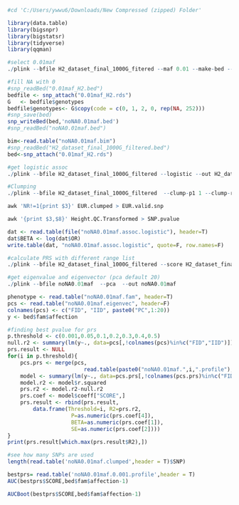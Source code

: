```{r}
#cd 'C:/Users/ywwu6/Downloads/New Compressed (zipped) Folder'
```

```{r}
library(data.table)
library(bigsnpr)
library(bigstatsr)
library(tidyverse)
library(qqman)
```

```{r}
#select 0.01maf
./plink --bfile H2_dataset_final_1000G_fitered --maf 0.01 --make-bed --out H2_dataset_final_1000G_fitered
```


```{r}
#fill NA with 0
#snp_readBed("0.01maf_H2.bed")
bedfile <- snp_attach("0.01maf_H2.rds")
G   <- bedfile$genotypes
bedfile$genotypes<- G$copy(code = c(0, 1, 2, 0, rep(NA, 252)))
#snp_save(bed)
snp_writeBed(bed,'noNA0.01maf.bed')
#snp_readBed("noNA0.01maf.bed")
```


```{r}
bim<-read.table("noNA0.01maf.bim")
#snp_readBed("H2_dataset_final_1000G_filtered.bed")
bed<-snp_attach("0.01maf_H2.rds")
```


```{r}
#get logistic assoc
./plink --bfile H2_dataset_final_1000G_filtered --logistic --out H2_dataset_final_1000G_filtered
```

```{r}
#Clumping
./plink --bfile H2_dataset_final_1000G_filtered  --clump-p1 1 --clump-r2 0.02  --clump-kb 250  --clump H2_dataset_final_1000G_filtered.assoc  --clump-snp-field SNP --clump-field P  --out H2_dataset_final_1000G_filtered
```

```{r}
awk 'NR!=1{print $3}' EUR.clumped > EUR.valid.snp
```

```{r}
awk '{print $3,$8}' Height.QC.Transformed > SNP.pvalue
```

```{r}
dat <- read.table(file("noNA0.01maf.assoc.logistic"), header=T)
dat$BETA <- log(dat$OR)
write.table(dat, "noNA0.01maf.assoc.logistic", quote=F, row.names=F)
```

```{r}
#calculate PRS with different range list
./plink --bfile H2_dataset_final_1000G_filtered --score H2_dataset_final_1000G_filtered.assoc 2 4 11 header --q-score-range range_list SNP.pvalue --extract H2_dataset_final_1000G_filtered.valid.snp --out H2_dataset_final_1000G_filtered
```

```{r}
#get eigenvalue and eigenvector (pca default 20)
./plink --bfile noNA0.01maf  --pca  --out noNA0.01maf
```

```{r}
phenotype <- read.table("noNA0.01maf.fam", header=T)
pcs <- read.table("noNA0.01maf.eigenvec", header=F)
colnames(pcs) <- c("FID", "IID", paste0("PC",1:20)) 
y <- bed$fam$affection
```

```{r}
#finding best pvalue for prs
p.threshold <- c(0.001,0.05,0.1,0.2,0.3,0.4,0.5)
null.r2 <- summary(lm(y~., data=pcs[,!colnames(pcs)%in%c("FID","IID")]))$r.squared
prs.result <- NULL
for(i in p.threshold){
    pcs.prs <- merge(pcs, 
                        read.table(paste0("noNA0.01maf.",i,".profile"), header=T)[,c("FID","IID", "SCORE")],by=c("FID", "IID"))
    model <- summary(lm(y~., data=pcs.prs[,!colnames(pcs.prs)%in%c("FID","IID")]))
    model.r2 <- model$r.squared
    prs.r2 <- model.r2-null.r2
    prs.coef <- model$coeff["SCORE",]
    prs.result <- rbind(prs.result, 
        data.frame(Threshold=i, R2=prs.r2, 
                    P=as.numeric(prs.coef[4]), 
                    BETA=as.numeric(prs.coef[1]),
                    SE=as.numeric(prs.coef[2])))
}
print(prs.result[which.max(prs.result$R2),])
```

```{r}
#see how many SNPs are used
length(read.table('noNA0.01maf.clumped',header = T)$SNP)
```

```{r}
bestprs= read.table('noNA0.01maf.0.001.profile',header = T)
AUC(bestprs$SCORE,bed$fam$affection-1)
```

```{r}
AUCBoot(bestprs$SCORE,bed$fam$affection-1)
```
